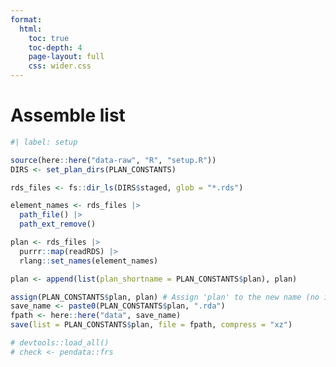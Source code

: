 ```yaml
---
format:
  html:
    toc: true
    toc-depth: 4
    page-layout: full
    css: wider.css
---
```


# Assemble list

```r
#| label: setup

source(here::here("data-raw", "R", "setup.R"))
DIRS <- set_plan_dirs(PLAN_CONSTANTS)

```


```r

rds_files <- fs::dir_ls(DIRS$staged, glob = "*.rds")

element_names <- rds_files |>
  path_file() |>
  path_ext_remove()

plan <- rds_files |>
  purrr::map(readRDS) |>
  rlang::set_names(element_names)

plan <- append(list(plan_shortname = PLAN_CONSTANTS$plan), plan)

assign(PLAN_CONSTANTS$plan, plan) # Assign 'plan' to the new name (no intermediate variable)
save_name <- paste0(PLAN_CONSTANTS$plan, ".rda")
fpath <- here::here("data", save_name)
save(list = PLAN_CONSTANTS$plan, file = fpath, compress = "xz")

# devtools::load_all()
# check <- pendata::frs

```
